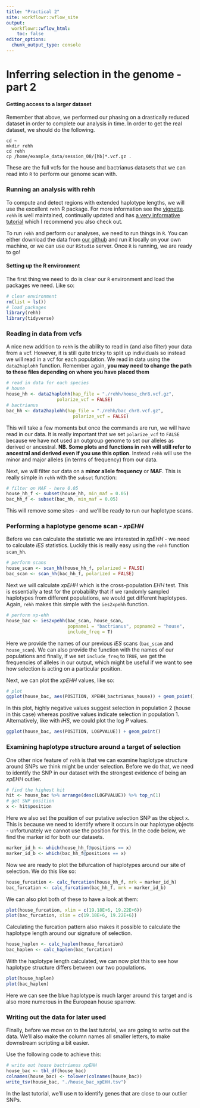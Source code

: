 ```yaml
---
title: "Practical 2"
site: workflowr::wflow_site
output:
  workflowr::wflow_html:
    toc: false
editor_options:
  chunk_output_type: console
---
```


# Inferring selection in the genome - part 2

#### Getting access to a larger dataset

Remember that above, we performed our phasing on a drastically reduced dataset in order to complete our analysis in time. In order to get the real dataset, we should do the following.

```shell
cd ~
mkdir rehh
cd rehh
cp /home/example_data/session_08/[hb]*.vcf.gz .
```

These are the full vcfs for the house and bactrianus datasets that we can read into `R` to perform our genome scan with.

### Running an analysis with rehh

To compute and detect regions with extended haplotype lengths, we will use the excellent `rehh` R package. For more information see the [vignette](https://cran.r-project.org/web/packages/rehh/vignettes/rehh.html). `rehh` is well maintained, continually updated and has [a very informative tutorial](https://cran.r-project.org/web/packages/rehh/vignettes/rehh.html) which I recommend you also check out.

To run `rehh` and perform our analyses, we need to run things in `R`. You can either download the data from [our github](https://github.com/speciationgenomics) and run it locally on your own machine, or we can use our `RStudio` server. Once `R` is running, we are ready to go!

#### Setting up the R environment

The first thing we need to do is clear our `R` environment and load the packages we need. Like so:

```r
# clear environment
rm(list = ls())
# load packages
library(rehh)
library(tidyverse)
```

### Reading in data from vcfs

A nice new addition to `rehh` is the ability to read in (and also filter) your data from a vcf. However, it is still quite tricky to split up individuals so instead we will read in a vcf for each population. We read in data using the `data2haplohh` function. Remember again, **you may need to change the path to these files depending on where you have placed them**

```r
# read in data for each species
# house
house_hh <- data2haplohh(hap_file = "./rehh/house_chr8.vcf.gz",
                   polarize_vcf = FALSE)
# bactrianus
bac_hh <- data2haplohh(hap_file = "./rehh/bac_chr8.vcf.gz",
                         polarize_vcf = FALSE)
```

This will take a few moments but once the commands are run, we will have read in our data. It is really important that we set `polarize_vcf` to `FALSE` because we have not used an outgroup genome to set our alleles as derived or ancestral. **NB. Some plots and functions in `rehh` will still refer to ancestral and derived even if you use this option**. Instead `rehh` will use the minor and major alleles (in terms of frequency) from our data.

Next, we will filter our data on a **minor allele frequency** or **MAF**. This is really simple in `rehh` with the `subset` function:

```r
# filter on MAF - here 0.05
house_hh_f <- subset(house_hh, min_maf = 0.05)
bac_hh_f <- subset(bac_hh, min_maf = 0.05)
```

This will remove some sites - and we'll be ready to run our haplotype scans.

### Performing a haplotype genome scan - *xpEHH*

Before we can calculate the statistic we are interested in *xpEHH* - we need to calculate *iES* statistics. Luckily this is really easy using the `rehh` function `scan_hh`.

```r
# perform scans
house_scan <- scan_hh(house_hh_f, polarized = FALSE)
bac_scan <- scan_hh(bac_hh_f, polarized = FALSE)
```

Next we will calculate *xpEHH* which is the cross-population *EHH* test. This is essentially a test for the probability that if we randomly sampled haplotypes from different populations, we would get different haplotypes. Again, `rehh` makes this simple with the `ies2xpehh` function.

```r
# perform xp-ehh
house_bac <- ies2xpehh(bac_scan, house_scan,
                       popname1 = "bactrianus", popname2 = "house",
                       include_freq = T)
```

Here we provide the names of our previous *iES* scans (`bac_scan` and `house_scan`). We can also provide the function with the names of our populations and finally, if we set `include_freq` to `TRUE`, we get the frequencies of alleles in our output, which might be useful if we want to see how selection is acting on a particular position.

Next, we can plot the *xpEHH* values, like so:

```r
# plot
ggplot(house_bac, aes(POSITION, XPEHH_bactrianus_house)) + geom_point()
```

In this plot, highly negative values suggest selection in population 2 (house in this case) whereas positive values indicate selection in population 1. Alternatively, like with *iHS*, we could plot the log *P* values.

```r
ggplot(house_bac, aes(POSITION, LOGPVALUE)) + geom_point()
```

### Examining haplotype structure around a target of selection

One other nice feature of `rehh` is that we can examine haplotype structure around SNPs we think might be under selection. Before we do that, we need to identify the SNP in our dataset with the strongest evidence of being an *xpEHH* outlier.

```r
# find the highest hit
hit <- house_bac %>% arrange(desc(LOGPVALUE)) %>% top_n(1)
# get SNP position
x <- hit$position
```

Here we also set the position of our putative selection SNP as the object `x`. This is because we need to identify where it occurs in our haplotype objects - unfortunately we cannot use the position for this. In the code below, we find the marker id for both our datasets.

```r
marker_id_h <- which(house_hh_f@positions == x)
marker_id_b <- which(bac_hh_f@positions == x)
```

Now we are ready to plot the bifurcation of haplotypes around our site of selection. We do this like so:

```r
house_furcation <- calc_furcation(house_hh_f, mrk = marker_id_h)
bac_furcation <- calc_furcation(bac_hh_f, mrk = marker_id_b)
```

We can also plot both of these to have a look at them:

```r
plot(house_furcation, xlim = c(19.18E+6, 19.22E+6))
plot(bac_furcation, xlim = c(19.18E+6, 19.22E+6))
```

Calculating the furcation pattern also makes it possible to calculate the haplotype length around our signature of selection.

```r
house_haplen <- calc_haplen(house_furcation)
bac_haplen <- calc_haplen(bac_furcation)
```

With the haplotype length calculated, we can now plot this to see how haplotype structure differs between our two populations.

```r
plot(house_haplen)
plot(bac_haplen)
```

Here we can see the blue haplotype is much larger around this target and is also more numerous in the European house sparrow.

### Writing out the data for later used

Finally, before we move on to the last tutorial, we are going to write out the data. We'll also make the column names all smaller letters, to make downstream scripting a bit easier.

Use the following code to achieve this:

```r
# write out house bactrianus xpEHH
house_bac <- tbl_df(house_bac)
colnames(house_bac) <- tolower(colnames(house_bac))
write_tsv(house_bac, "./house_bac_xpEHH.tsv")
```

In the last tutorial, we'll use `R` to identify genes that are close to our outlier SNPs.
